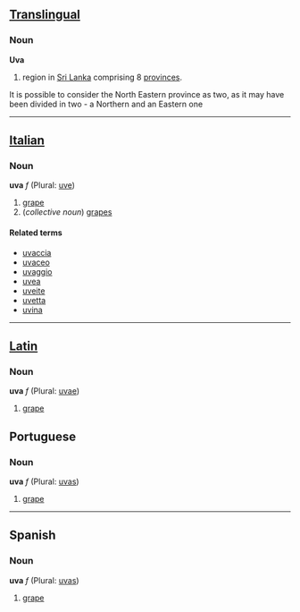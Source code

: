 ==[[Translingual]]==
===Noun===
'''Uva'''

#region in [[Sri Lanka]] comprising 8 [[province]]s.
It is possible to consider the North Eastern province as two, as it may have been divided in two - a Northern and an Eastern one

----

==[[Italian]]==
===Noun===
'''uva''' ''f'' (Plural: [[uve]])

#[[grape]]
#(''collective noun'') [[grape]]s

====Related terms====
*[[uvaccia]]
*[[uvaceo]]
*[[uvaggio]]
*[[uvea]]
*[[uveite]]
*[[uvetta]]
*[[uvina]]

----

==[[Latin]]==
===Noun===
'''uva''' ''f'' (Plural: [[uvae]])

#[[grape]]

==Portuguese==
===Noun===
'''uva''' ''f'' (Plural: [[uvas]])

#[[grape]]

----

==Spanish==
===Noun===
'''uva''' ''f'' (Plural: [[uvas]])

#[[grape]]